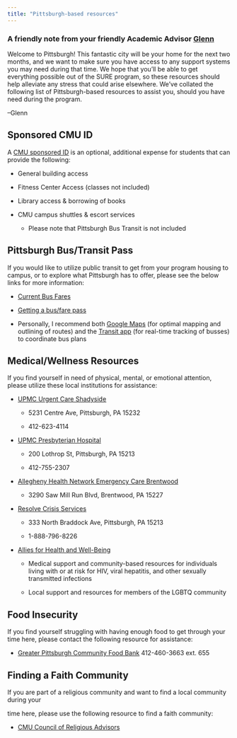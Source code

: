 ```yaml
---
title: "Pittsburgh-based resources"
---
```


::: {.callout-tip}
### A friendly note from your friendly Academic Advisor [Glenn](/people/student_support/clune-glenn.qmd)

Welcome to Pittsburgh! This fantastic city will be your home for the
next two months, and we want to make sure you have access to any support
systems you may need during that time. We hope that you'll be able to
get everything possible out of the SURE program, so these resources
should help alleviate any stress that could arise elsewhere. We've
collated the following list of Pittsburgh-based resources to assist you,
should you have need during the program.

--Glenn
:::

## Sponsored CMU ID

A [[CMU sponsored
ID]{.underline}](https://www.cmu.edu/idplus/idcards/sponsored.html) is
an optional, additional expense for students that can provide the
following:

-   General building access

-   Fitness Center Access (classes not included)

-   Library access & borrowing of books

-   CMU campus shuttles & escort services

    -   Please note that Pittsburgh Bus Transit is not included

## Pittsburgh Bus/Transit Pass

If you would like to utilize public transit to get from your program
housing to campus, or to explore what Pittsburgh has to offer, please
see the below links for more information:

-   [[Current Bus
    Fares]{.underline}](https://www.rideprt.org/fares-and-passes/fare-information/)

-   [[Getting a bus/fare
    pass]{.underline}](https://www.rideprt.org/fares-and-passes/connectcard/)

-   Personally, I recommend both [[Google
    Maps]{.underline}](https://www.google.com/maps/place/Posner+Hall,+Pittsburgh,+PA+15213/@40.4410403,-79.9448752,17z/data=!3m1!4b1!4m6!3m5!1s0x8834f220254d5285:0xdadf79d8b1c0495c!8m2!3d40.4410403!4d-79.9422949!16s%2Fm%2F040_67y?entry=ttu)
    (for optimal mapping and outlining of routes) and the [[Transit
    app]{.underline}](https://transitapp.com/) (for real-time tracking
    of busses) to coordinate bus plans

## Medical/Wellness Resources

If you find yourself in need of physical, mental, or emotional
attention, please utilize these local institutions for assistance:

-   [[UPMC Urgent Care
    Shadyside]{.underline}](https://www.upmc.com/services/urgent-care/locations/shadyside)

    -   5231 Centre Ave, Pittsburgh, PA 15232

    -   412-623-4114

-   [[UPMC Presbyterian
    Hospital]{.underline}](https://www.upmc.com/locations/hospitals/presbyterian?utm_source=google&utm_campaign=business-profile&utm_content=upmcpresbyterian-pittsburgh-website)

    -   200 Lothrop St, Pittsburgh, PA 15213

    -   412-755-2307

-   [[Allegheny Health Network Emergency Care
    Brentwood]{.underline}](https://www.ahnneighborhood.org/locations/brentwood/)

    -   3290 Saw Mill Run Blvd, Brentwood, PA 15227

-   [[Resolve Crisis
    Services]{.underline}](https://www.upmc.com/services/behavioral-health/resolve-crisis-services)

    -   333 North Braddock Ave, Pittsburgh, PA 15213

    -   1-888-796-8226

-   [[Allies for Health and
    Well-Being]{.underline}](https://www.lgbtq.pitt.edu/find-support/local-resources)

    -   Medical support and community-based resources for individuals
        living with or at risk for HIV, viral hepatitis, and other
        sexually transmitted infections

    -   Local support and resources for members of the LGBTQ community

## Food Insecurity

If you find yourself struggling with having enough food to get through
your time here, please contact the following resource for assistance:

-   [[Greater Pittsburgh Community Food
    Bank]{.underline}](https://pittsburghfoodbank.org/find-food/get-help/)
    412-460-3663 ext. 655

## Finding a Faith Community

If you are part of a religious community and want to find a local
community during your

time here, please use the following resource to find a faith community:

-   [[CMU Council of Religious
    Advisors]{.underline}](https://www.cmu.edu/wellbeing/about-us/cora.html)
